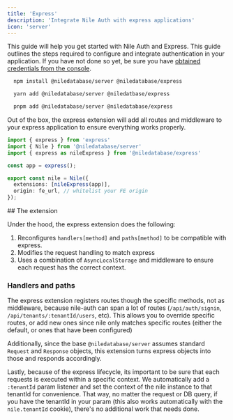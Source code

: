 ```yaml
---
title: 'Express'
description: 'Integrate Nile Auth with express applications'
icon: 'server'
---
```

This guide will help you get started with Nile Auth and Express. This guide outlines the steps required to configure and integrate authentication in your application.
<Note>
If you have not done so yet, be sure you have [obtained credentials from the console](../getting-started/installation).
</Note>

<Steps>
<Step title="Install packages">
<CodeGroup>

```bash npm
  npm install @niledatabase/server @niledatabase/express 
```
```bash yarn 
  yarn add @niledatabase/server @niledatbase/express 
```
```bash pnpm
  pnpm add @niledatabase/server @niledatabase/express 
```
</CodeGroup>
</Step>

<Step title="Configure the extension">
Out of the box, the express extension will add all routes and middleware to your express application to ensure everything works properly.

```ts app/api/[...nile]/route.ts
import { express } from 'express'
import { Nile } from '@niledatabase/server'
import { express as nileExpress } from '@niledatabase/express'

const app = express();

export const nile = Nile({ 
  extensions: [nileExpress(app)],
  origin: fe_url, // whitelist your FE origin 
});

```
</Step>

</Steps>
## The extension

Under the hood, the express extension does the following:

1. Reconfigures `handlers[method]` and `paths[method]` to be compatible with express.
2. Modifies the request handling to match express
3. Uses a combination of `AsyncLocalStorage` and middleware to ensure each request has the correct context.

### Handlers and paths

The express extension registers routes though the specific methods, not as middleware, because nile-auth can span a lot of routes (`/api/auth/signin`, `/api/tenants/:tenantId/users`, etc). This allows you to override specific routes, or add new ones since nile only matches specific routes (either the default, or ones that have been configured)

Additionally, since the base `@niledatabase/server` assumes standard `Request` and `Response` objects, this extension turns express objects into those and responds accordingly.

Lastly, because of the express lifecycle, its important to be sure that each requests is executed within a specific context. We automatically add a `:tenantId` param listener and set the context of the nile instance to that tenantId for convenience. That way, no matter the request or DB query, if you have the tenantId in your param (this also works automatically with the `nile.tenantId` cookie), there's no additional work that needs done.
